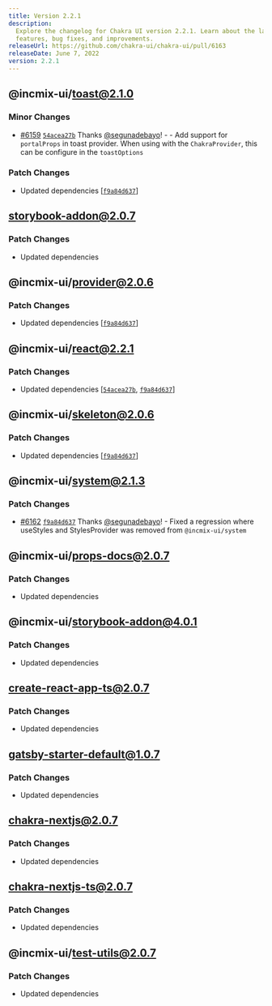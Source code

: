 ```yaml
---
title: Version 2.2.1
description:
  Explore the changelog for Chakra UI version 2.2.1. Learn about the latest
  features, bug fixes, and improvements.
releaseUrl: https://github.com/chakra-ui/chakra-ui/pull/6163
releaseDate: June 7, 2022
version: 2.2.1
---
```


## @incmix-ui/toast@2.1.0

### Minor Changes

- [#6159](https://github.com/chakra-ui/chakra-ui/pull/6159)
  [`54acea27b`](https://github.com/chakra-ui/chakra-ui/commit/54acea27baf8a8ac4a9f5346d95fe6aecda92f74)
  Thanks [@segunadebayo](https://github.com/segunadebayo)! - - Add support for
  `portalProps` in toast provider. When using with the `ChakraProvider`, this
  can be configure in the `toastOptions`

### Patch Changes

- Updated dependencies
  \[[`f9a84d637`](https://github.com/chakra-ui/chakra-ui/commit/f9a84d6370f0f460f491c36c53077c2087eb7580)]

## storybook-addon@2.0.7

### Patch Changes

- Updated dependencies

## @incmix-ui/provider@2.0.6

### Patch Changes

- Updated dependencies
  \[[`f9a84d637`](https://github.com/chakra-ui/chakra-ui/commit/f9a84d6370f0f460f491c36c53077c2087eb7580)]

## @incmix-ui/react@2.2.1

### Patch Changes

- Updated dependencies
  \[[`54acea27b`](https://github.com/chakra-ui/chakra-ui/commit/54acea27baf8a8ac4a9f5346d95fe6aecda92f74),
  [`f9a84d637`](https://github.com/chakra-ui/chakra-ui/commit/f9a84d6370f0f460f491c36c53077c2087eb7580)]

## @incmix-ui/skeleton@2.0.6

### Patch Changes

- Updated dependencies
  \[[`f9a84d637`](https://github.com/chakra-ui/chakra-ui/commit/f9a84d6370f0f460f491c36c53077c2087eb7580)]

## @incmix-ui/system@2.1.3

### Patch Changes

- [#6162](https://github.com/chakra-ui/chakra-ui/pull/6162)
  [`f9a84d637`](https://github.com/chakra-ui/chakra-ui/commit/f9a84d6370f0f460f491c36c53077c2087eb7580)
  Thanks [@segunadebayo](https://github.com/segunadebayo)! - Fixed a regression
  where useStyles and StylesProvider was removed from `@incmix-ui/system`

## @incmix-ui/props-docs@2.0.7

### Patch Changes

- Updated dependencies

## @incmix-ui/storybook-addon@4.0.1

### Patch Changes

- Updated dependencies

## create-react-app-ts@2.0.7

### Patch Changes

- Updated dependencies

## gatsby-starter-default@1.0.7

### Patch Changes

- Updated dependencies

## chakra-nextjs@2.0.7

### Patch Changes

- Updated dependencies

## chakra-nextjs-ts@2.0.7

### Patch Changes

- Updated dependencies

## @incmix-ui/test-utils@2.0.7

### Patch Changes

- Updated dependencies

